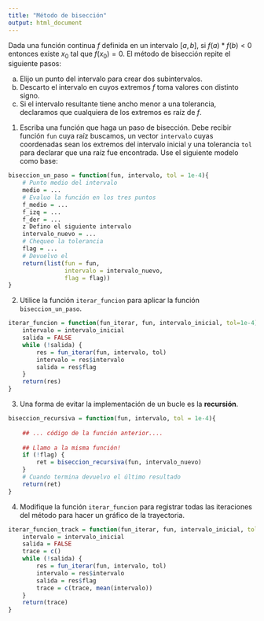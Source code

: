 ```yaml
---
title: "Método de bisección"
output: html_document
---
```


Dada una función continua $f$ definida en un intervalo $[a,b]$, si $f(a)*f(b) < 0$ entonces existe $x_0$ tal que $f(x_0) = 0$. El método de bisección repite el siguiente pasos:

a. Elijo un punto del intervalo para crear dos subintervalos.
b. Descarto el intervalo en cuyos extremos $f$ toma valores con distinto signo.
c. Si el intervalo resultante tiene ancho menor a una tolerancia, declaramos que cualquiera de los extremos es raíz de $f$.

1. Escriba una función que haga un paso de bisección. Debe recibir función `fun` cuya raíz buscamos, un vector `intervalo` cuyas coordenadas sean los extremos del intervalo inicial y una tolerancia `tol` para declarar que una raíz fue encontrada. Use el siguiente modelo como base:  

```r
biseccion_un_paso = function(fun, intervalo, tol = 1e-4){
    # Punto medio del intervalo
    medio = ...
    # Evaluo la función en los tres puntos
    f_medio = ...
    f_izq = ...
    f_der = ...
    z Defino el siguiente intervalo
    intervalo_nuevo = ...
    # Chequeo la tolerancia
    flag = ...
    # Devuelvo el
    return(list(fun = fun,
                intervalo = intervalo_nuevo,
                flag = flag))
}
```

2. Utilice la función `iterar_funcion` para aplicar la función `biseccion_un_paso`.

```r
iterar_funcion = function(fun_iterar, fun, intervalo_inicial, tol=1e-4) {
    intervalo = intervalo_inicial
    salida = FALSE
    while (!salida) {
        res = fun_iterar(fun, intervalo, tol)
        intervalo = res$intervalo
        salida = res$flag
    }
    return(res)
}
```

3. Una forma de evitar la implementación de un bucle es la **recursión**. 

```r
biseccion_recursiva = function(fun, intervalo, tol = 1e-4){
    
    ## ... código de la función anterior....
    
    ## Llamo a la misma función!
    if (!flag) {
        ret = biseccion_recursiva(fun, intervalo_nuevo)
    }
    # Cuando termina devuelvo el último resultado
    return(ret)
}
```

4. Modifique la función `iterar_funcion` para registrar todas las iteraciones del método para hacer un gráfico de la trayectoria. 

```r
iterar_funcion_track = function(fun_iterar, fun, intervalo_inicial, tol=1e-4) {
    intervalo = intervalo_inicial
    salida = FALSE
    trace = c()
    while (!salida) {
        res = fun_iterar(fun, intervalo, tol)
        intervalo = res$intervalo
        salida = res$flag
        trace = c(trace, mean(intervalo))
    }
    return(trace)
}
```
